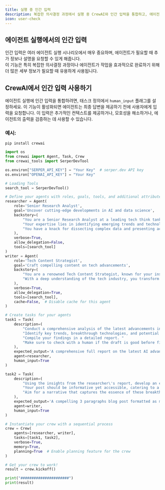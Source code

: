 ```yaml
---
title: 실행 중 인간 입력
description: 복잡한 의사결정 과정에서 실행 중 CrewAI와 인간 입력을 통합하고, 에이전트의 속성과 도구의 모든 기능을 활용하는 방법.
icon: user-check
---
```


## 에이전트 실행에서의 인간 입력

인간 입력은 여러 에이전트 실행 시나리오에서 매우 중요하며, 에이전트가 필요할 때 추가 정보나 설명을 요청할 수 있게 해줍니다.  
이 기능은 특히 복잡한 의사결정 과정이나 에이전트가 작업을 효과적으로 완료하기 위해 더 많은 세부 정보가 필요할 때 유용하게 사용됩니다.

## CrewAI에서 인간 입력 사용하기

에이전트 실행에 인간 입력을 통합하려면, 태스크 정의에서 `human_input` 플래그를 설정하세요. 이 기능이 활성화되면 에이전트는 최종 답변을 제공하기 전에 사용자에게 입력을 요청합니다.
이 입력은 추가적인 컨텍스트를 제공하거나, 모호성을 해소하거나, 에이전트의 출력을 검증하는 데 사용할 수 있습니다.

### 예시:

```shell
pip install crewai
```

```python Code
import os
from crewai import Agent, Task, Crew
from crewai_tools import SerperDevTool

os.environ["SERPER_API_KEY"] = "Your Key"  # serper.dev API key
os.environ["OPENAI_API_KEY"] = "Your Key"

# Loading Tools
search_tool = SerperDevTool()

# Define your agents with roles, goals, tools, and additional attributes
researcher = Agent(
    role='Senior Research Analyst',
    goal='Uncover cutting-edge developments in AI and data science',
    backstory=(
        "You are a Senior Research Analyst at a leading tech think tank. "
        "Your expertise lies in identifying emerging trends and technologies in AI and data science. "
        "You have a knack for dissecting complex data and presenting actionable insights."
    ),
    verbose=True,
    allow_delegation=False,
    tools=[search_tool]
)
writer = Agent(
    role='Tech Content Strategist',
    goal='Craft compelling content on tech advancements',
    backstory=(
        "You are a renowned Tech Content Strategist, known for your insightful and engaging articles on technology and innovation. "
        "With a deep understanding of the tech industry, you transform complex concepts into compelling narratives."
    ),
    verbose=True,
    allow_delegation=True,
    tools=[search_tool],
    cache=False,  # Disable cache for this agent
)

# Create tasks for your agents
task1 = Task(
    description=(
        "Conduct a comprehensive analysis of the latest advancements in AI in 2025. "
        "Identify key trends, breakthrough technologies, and potential industry impacts. "
        "Compile your findings in a detailed report. "
        "Make sure to check with a human if the draft is good before finalizing your answer."
    ),
    expected_output='A comprehensive full report on the latest AI advancements in 2025, leave nothing out',
    agent=researcher,
    human_input=True
)

task2 = Task(
    description=(
        "Using the insights from the researcher\'s report, develop an engaging blog post that highlights the most significant AI advancements. "
        "Your post should be informative yet accessible, catering to a tech-savvy audience. "
        "Aim for a narrative that captures the essence of these breakthroughs and their implications for the future."
    ),
    expected_output='A compelling 3 paragraphs blog post formatted as markdown about the latest AI advancements in 2025',
    agent=writer,
    human_input=True
)

# Instantiate your crew with a sequential process
crew = Crew(
    agents=[researcher, writer],
    tasks=[task1, task2],
    verbose=True,
    memory=True,
    planning=True  # Enable planning feature for the crew
)

# Get your crew to work!
result = crew.kickoff()

print("######################")
print(result)
```